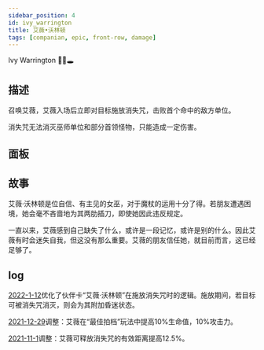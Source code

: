 ```yaml
---
sidebar_position: 4
id: ivy_warrington
title: 艾薇​•沃林顿
tags: [companian, epic, front-row, damage]
---
```


Ivy Warrington 👩‍🦳🕳

<!--truncate-->



<CardBasics cardKey={id}/>


## 描述

召唤艾薇，艾薇入场后立即对目标施放消失咒，击败首个命中的敌方单位。

消失咒无法消灭巫师单位和部分首领怪物，只能造成一定伤害。

## 面板


<LevelComponent/>


<CardDynamicTable cardKey={id}/>


<CardComplexTable cardKey={id}/>


## 故事

艾薇·沃林顿是位自信、有主见的女巫，对于魔杖的运用十分了得。若朋友遭遇困境，她会毫不吝啬地为其两肋插刀，即使她因此违反规定。

一直以来，艾薇感到自己缺失了什么，或许是一段记忆，或许是别的什么。因此艾薇有时会迷失自我，但这没有那么重要。艾薇的朋友信任她，就目前而言，这已经足够了。


## log

[2022-1-12](/blog/220112-update-annc#optimization)优化了伙伴卡“艾薇·沃林顿”在施放消失咒时的逻辑。施放期间，若目标可被消失咒消灭，则会为其附加昏迷状态。

[2021-12-29](/blog/211229-update-annc#adjustment)调整：艾薇在“最佳拍档”玩法中提高10%生命值，10%攻击力。

[2021-11-1](/blog/211101-append-annc#adjustment)调整：艾薇可释放消失咒的有效距离提高12.5%。


